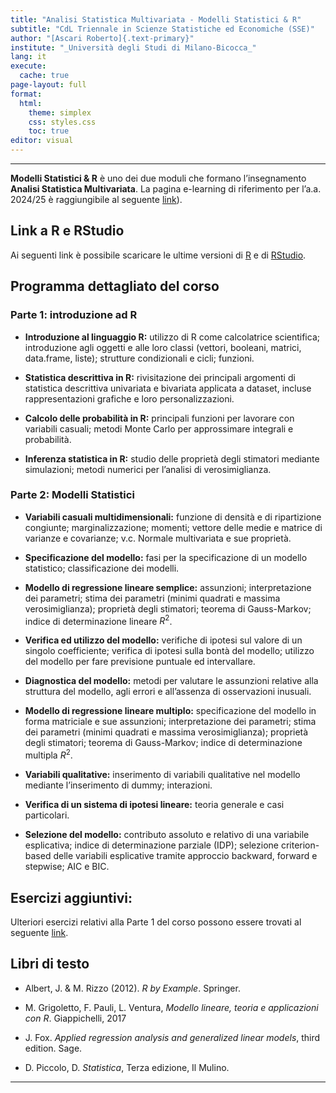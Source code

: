 ```yaml
---
title: "Analisi Statistica Multivariata - Modelli Statistici & R"
subtitle: "CdL Triennale in Scienze Statistiche ed Economiche (SSE)"
author: "[Ascari Roberto]{.text-primary}"
institute: "_Università degli Studi di Milano-Bicocca_"
lang: it
execute:
  cache: true
page-layout: full
format:
  html:
    theme: simplex
    css: styles.css
    toc: true
editor: visual
---
```


------------------------------------------------------------------------

[**Modelli Statistici & R**]{.text-primary} è uno dei due moduli che formano l'insegnamento [**Analisi Statistica Multivariata**]{.text-primary}. La pagina e-learning di riferimento per l'a.a. 2024/25 è raggiungibile al seguente [link](https://elearning.unimib.it/course/view.php?id=55020)).

## Link a R e RStudio

Ai seguenti link è possibile scaricare le ultime versioni di [R](https://cran.r-project.org/bin/windows/base/) e di [RStudio](https://posit.co/download/rstudio-desktop/).


## Programma dettagliato del corso

### Parte 1: introduzione ad R

-   **Introduzione al linguaggio R:** utilizzo di R come calcolatrice scientifica; introduzione agli oggetti e alle loro classi (vettori, booleani, matrici, data.frame, liste); strutture condizionali e cicli; funzioni.

-   **Statistica descrittiva in R:** rivisitazione dei principali argomenti di statistica descrittiva univariata e bivariata applicata a dataset, incluse rappresentazioni grafiche e loro personalizzazioni.

-   **Calcolo delle probabilità in R:** principali funzioni per lavorare con variabili casuali; metodi Monte Carlo per approssimare integrali e probabilità.

-   **Inferenza statistica in R:** studio delle proprietà degli stimatori mediante simulazioni; metodi numerici per l'analisi di verosimiglianza.

### Parte 2: Modelli Statistici

-   **Variabili casuali multidimensionali:** funzione di densità e di ripartizione congiunte; marginalizzazione; momenti; vettore delle medie e matrice di varianze e covarianze; v.c. Normale multivariata e sue proprietà.

-   **Specificazione del modello:** fasi per la specificazione di un modello statistico; classificazione dei modelli.

-   **Modello di regressione lineare semplice:** assunzioni; interpretazione dei parametri; stima dei parametri (minimi quadrati e massima verosimiglianza); proprietà degli stimatori; teorema di Gauss-Markov; indice di determinazione lineare $R^2$.

-   **Verifica ed utilizzo del modello:** verifiche di ipotesi sul valore di un singolo coefficiente; verifica di ipotesi sulla bontà del modello; utilizzo del modello per fare previsione puntuale ed intervallare.

-   **Diagnostica del modello:** metodi per valutare le assunzioni relative alla struttura del modello, agli errori e all'assenza di osservazioni inusuali.

-   **Modello di regressione lineare multiplo:** specificazione del modello in forma matriciale e sue assunzioni; interpretazione dei parametri; stima dei parametri (minimi quadrati e massima verosimiglianza); proprietà degli stimatori; teorema di Gauss-Markov; indice di determinazione multipla $R^2$.

-   **Variabili qualitative:** inserimento di variabili qualitative nel modello mediante l'inserimento di dummy; interazioni.

-   **Verifica di un sistema di ipotesi lineare:** teoria generale e casi particolari.

-   **Selezione del modello:** contributo assoluto e relativo di una variabile esplicativa; indice di determinazione parziale (IDP); selezione criterion-based delle variabili esplicative tramite approccio backward, forward e stepwise; AIC e BIC.

## Esercizi aggiuntivi:

Ulteriori esercizi relativi alla Parte 1 del corso possono essere trovati al seguente [link](esercizi.qmd).



## Libri di testo

-   Albert, J. & M. Rizzo (2012). *R by Example*. Springer.

-   M. Grigoletto, F. Pauli, L. Ventura, *Modello lineare, teoria e applicazioni con R*. Giappichelli, 2017

-   J. Fox. *Applied regression analysis and generalized linear models*, third edition. Sage.

-   D. Piccolo, D. *Statistica*, Terza edizione, Il Mulino.

------------------------------------------------------------------------
